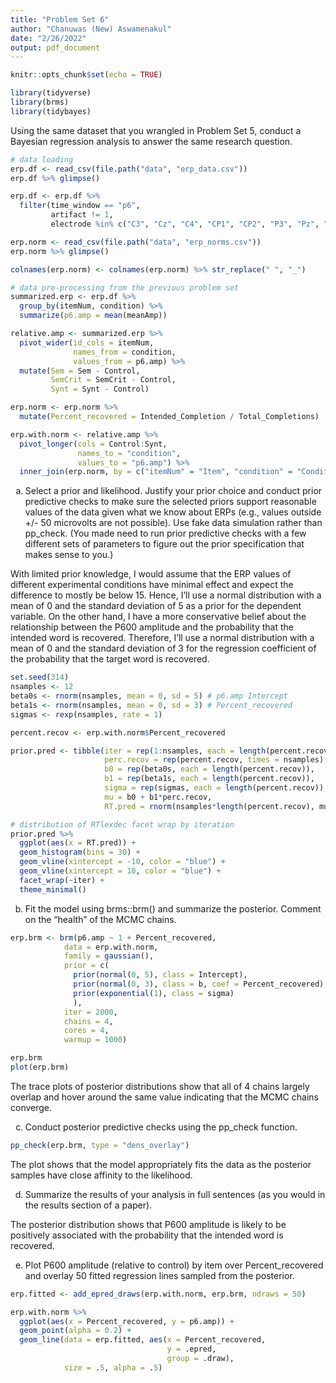 ```yaml
---
title: "Problem Set 6"
author: "Chanuwas (New) Aswamenakul"
date: "2/26/2022"
output: pdf_document
---
```


```r
knitr::opts_chunk$set(echo = TRUE)

library(tidyverse)
library(brms)
library(tidybayes)
```

Using the same dataset that you wrangled in Problem Set 5, conduct a Bayesian regression analysis to answer the same research question.

```r
# data loading
erp.df <- read_csv(file.path("data", "erp_data.csv"))
erp.df %>% glimpse()

erp.df <- erp.df %>% 
  filter(time_window == "p6",
         artifact != 1,
         electrode %in% c("C3", "Cz", "C4", "CP1", "CP2", "P3", "Pz", "P4"))

erp.norm <- read_csv(file.path("data", "erp_norms.csv"))
erp.norm %>% glimpse()

colnames(erp.norm) <- colnames(erp.norm) %>% str_replace(" ", "_")

# data pre-processing from the previous problem set
summarized.erp <- erp.df %>% 
  group_by(itemNum, condition) %>% 
  summarize(p6.amp = mean(meanAmp))

relative.amp <- summarized.erp %>% 
  pivot_wider(id_cols = itemNum,
              names_from = condition,
              values_from = p6.amp) %>% 
  mutate(Sem = Sem - Control,
         SemCrit = SemCrit - Control,
         Synt = Synt - Control)

erp.norm <- erp.norm %>% 
  mutate(Percent_recovered = Intended_Completion / Total_Completions)

erp.with.norm <- relative.amp %>% 
  pivot_longer(cols = Control:Synt,
               names_to = "condition",
               values_to = "p6.amp") %>% 
  inner_join(erp.norm, by = c("itemNum" = "Item", "condition" = "Condition"))
```

a. Select a prior and likelihood. Justify your prior choice and conduct prior predictive checks to make sure the selected priors support reasonable values of the data given what we know about ERPs (e.g., values outside +/- 50 microvolts are not possible). Use fake data simulation rather than pp_check. (You made need to run prior predictive checks with a few different sets of parameters to figure out the prior specification that makes sense to you.)

With limited prior knowledge, I would assume that the ERP values of different experimental conditions have minimal effect and expect the difference to mostly be below 15. Hence, I'll use a normal distribution with a mean of 0 and the standard deviation of 5 as a prior for the dependent variable. On the other hand, I have a more conservative belief about the relationship between the P600 amplitude and the probability that the intended word is recovered. Therefore, I'll use a normal distribution with a mean of 0 and the standard deviation of 3 for the regression coefficient of the probability that the target word is recovered.

```r
set.seed(314)
nsamples <- 12
beta0s <- rnorm(nsamples, mean = 0, sd = 5) # p6.amp Intercept
beta1s <- rnorm(nsamples, mean = 0, sd = 3) # Percent_recovered
sigmas <- rexp(nsamples, rate = 1)

percent.recov <- erp.with.norm$Percent_recovered

prior.pred <- tibble(iter = rep(1:nsamples, each = length(percent.recov)),
                     perc.recov = rep(percent.recov, times = nsamples),
                     b0 = rep(beta0s, each = length(percent.recov)),
                     b1 = rep(beta1s, each = length(percent.recov)),
                     sigma = rep(sigmas, each = length(percent.recov)),
                     mu = b0 + b1*perc.recov,
                     RT.pred = rnorm(nsamples*length(percent.recov), mu, sigma))

# distribution of RTlexdec facet wrap by iteration
prior.pred %>% 
  ggplot(aes(x = RT.pred)) +
  geom_histogram(bins = 30) +
  geom_vline(xintercept = -10, color = "blue") +
  geom_vline(xintercept = 10, color = "blue") +
  facet_wrap(~iter) +
  theme_minimal()
```

b. Fit the model using brms::brm() and summarize the posterior. Comment on the “health” of the MCMC chains.

```r
erp.brm <- brm(p6.amp ~ 1 + Percent_recovered,
            data = erp.with.norm,
            family = gaussian(),
            prior = c(
              prior(normal(0, 5), class = Intercept),
              prior(normal(0, 3), class = b, coef = Percent_recovered),
              prior(exponential(1), class = sigma)
              ),
            iter = 2000,
            chains = 4,
            cores = 4,
            warmup = 1000)

erp.brm
plot(erp.brm)
```

The trace plots of posterior distributions show that all of 4 chains largely overlap and hover around the same value indicating that the MCMC chains converge.

c. Conduct posterior predictive checks using the pp_check function.

```r
pp_check(erp.brm, type = "dens_overlay")
```

The plot shows that the model appropriately fits the data as the posterior samples have close affinity to the likelihood.

d. Summarize the results of your analysis in full sentences (as you would in the results section of a paper).

The posterior distribution shows that P600 amplitude is likely to be positively associated with the probability that the intended word is recovered.

e. Plot P600 amplitude (relative to control) by item over Percent_recovered and overlay 50 fitted regression lines sampled from the posterior.

```r
erp.fitted <- add_epred_draws(erp.with.norm, erp.brm, ndraws = 50)

erp.with.norm %>% 
  ggplot(aes(x = Percent_recovered, y = p6.amp)) +
  geom_point(alpha = 0.2) +
  geom_line(data = erp.fitted, aes(x = Percent_recovered,
                                   y = .epred,
                                   group = .draw),
            size = .5, alpha = .5)
```

